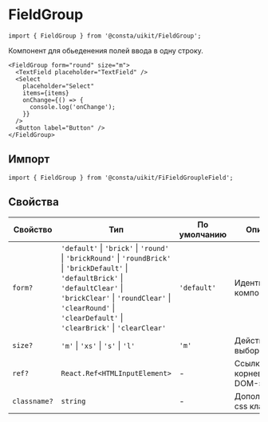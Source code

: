 
# FieldGroup

```tsx
import { FieldGroup } from '@consta/uikit/FieldGroup';
```

Компонент для обьеденения полей ввода в одну строку.

```tsx
<FieldGroup form="round" size="m">
  <TextField placeholder="TextField" />
  <Select
    placeholder="Select"
    items={items}
    onChange={() => {
      console.log('onChange');
    }}
  />
  <Button label="Button" />
</FieldGroup>
```

<FieldGroupExample />

## Импорт

```tsx
import { FieldGroup } from '@consta/uikit/FiFieldGroupleField';
```

## Свойства

| Свойство     | Тип                                                                                                                                                                                                                                                                                                     | По умолчанию | Описание                       |
| ------------ | ------------------------------------------------------------------------------------------------------------------------------------------------------------------------------------------------------------------------------------------------------------------------------------------------------- | ------------ | ------------------------------ |
| `form?`      | `'default'` &#124; `'brick'` &#124; `'round'` &#124; `'brickRound'` &#124; `'roundBrick'` &#124; `'brickDefault'` &#124; `'defaultBrick'` &#124; `'defaultClear'` &#124; `'brickClear'` &#124; `'roundClear'` &#124; `'clearRound'` &#124; `'clearDefault'` &#124; `'clearBrick'` &#124; `'clearClear'` | `'default'`  | Идентификатор компонента       |
| `size?`      | `'m'` &#124; `'xs'` &#124; `'s'` &#124; `'l'`                                                                                                                                                                                                                                                           | `'m'`        | Действие при выборе файла      |
| `ref?`       | `React.Ref<HTMLInputElement>`                                                                                                                                                                                                                                                                           | -            | Ссылка на корневой DOM-элемент |
| `classname?` | `string`                                                                                                                                                                                                                                                                                                | -            | Дополнителный css класс        |
